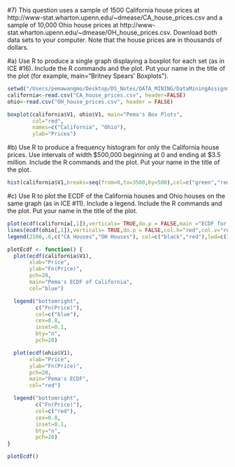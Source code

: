 #7) This question uses a sample of 1500 California house prices at http://www-stat.wharton.upenn.edu/~dmease/CA_house_prices.csv and a sample of 10,000 Ohio house prices at http://www-stat.wharton.upenn.edu/~dmease/OH_house_prices.csv. Download both data sets to your computer. Note that the house prices are in thousands of dollars.

#a) Use R to produce a single graph displaying a boxplot for each set (as in ICE #16). Include the R commands and the plot. Put your name in the title of the plot (for example, main="Britney Spears' Boxplots").

```r
setwd("/Users/pemawangmo/Desktop/DS_Notes/DATA_MINING/DataMiningAssignments/DM_Assignment2")
california<-read.csv("CA_house_prices.csv", header=FALSE)
ohio<-read.csv("OH_house_prices.csv", header = FALSE)
```

```r
boxplot(california$V1, ohio$V1, main="Pema's Box Plots",
        col="red",
        names=c("California", "Ohio"),
        ylab="Prices")
```
#b) Use R to produce a frequency histogram for only the California house prices. Use intervals of width $500,000 beginning at 0 and ending at $3.5 million. Include the R commands and the plot. Put your name in the title of the plot.

```r
hist(california$V1,breaks=seq(from=0,to=3500,by=500),col=c("green","red","blue","yellow","orange"),main="Pema's Histogram",xlab="California House Prices(dollars)",ylab = "frequency")
```
#c) Use R to plot the ECDF of the California houses and Ohio houses on the same graph (as in ICE #11). Include a legend. Include the R commands and the plot. Put your name in the title of the plot.
```r
plot(ecdf(california[,1]),verticals= TRUE,do.p = FALSE,main ="ECDF for House Prices ",xlab="Prices (in thousands)",ylab="Frequency")
lines(ecdf(ohio[,1]),verticals= TRUE,do.p = FALSE,col.h="red",col.v="red",lwd=4)
legend(2100,.6,c("CA Houses","OH Houses"), col=c("black","red"),lwd=c(1,4))
```

```r
plotEcdf <- function() {
  plot(ecdf(california$V1),
       xlab="Price",
       ylab="Fn(Price)",
       pch=20,
       main="Pema's ECDF of California",
       col="blue")

  legend("bottomright",
         c("Fn(Price)"),
         col=c("blue"),
         cex=0.8,
         inset=0.1,
         bty="n",
         pch=20)

  plot(ecdf(ohio$V1),
       xlab="Price",
       ylab="Fn(Price)",
       pch=20,
       main="Pema's ECDF",
       col="red")

  legend("bottomright",
         c("Fn(Price)"),
         col=c("red"),
         cex=0.8,
         inset=0.1,
         bty="n",
         pch=20)
}
```
```r
plotEcdf()
```



